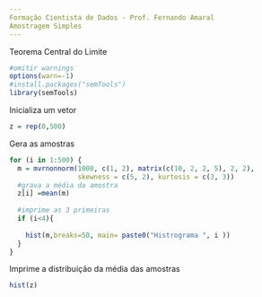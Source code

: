 ```yaml
---
Formação Cientista de Dados - Prof. Fernando Amaral
Amostragem Simples
---
```

Teorema Central do Limite
```r
#omitir warnings
options(warn=-1)
#install.packages("semTools")
library(semTools)

```
Inicializa um vetor 
```r
z = rep(0,500)
```
Gera as amostras
```r
for (i in 1:500) {
  m = mvrnonnorm(1000, c(1, 2), matrix(c(10, 2, 2, 5), 2, 2),
                 skewness = c(5, 2), kurtosis = c(3, 3))
  #grava a média da amostra
  z[i] =mean(m)
  
  #imprime as 3 primeiras
  if (i<4){
   
    hist(m,breaks=50, main= paste0("Histrograma ", i ))
  }
}
```
Imprime a distribuição da média das amostras
```r
hist(z)
```

